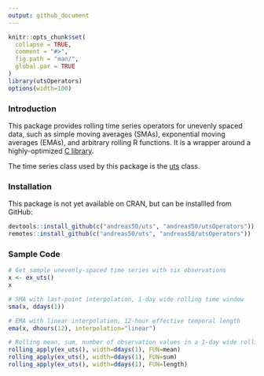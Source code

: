 ```yaml
---
output: github_document
---
```


<!-- README.md is generated from README.Rmd. Please edit that file -->

```r
knitr::opts_chunk$set(
  collapse = TRUE,
  comment = "#>",
  fig.path = "man/",
  global.par = TRUE
)
library(utsOperators)
options(width=100)
```

### Introduction

This package provides rolling time series operators for unevenly spaced data, such as simple moving averages (SMAs), exponential moving averages (EMAs), and arbitrary rolling R functions. It is a wrapper around a highly-optimized [C library](http://www.eckner.com/research.html).

The time series class used by this package is the [uts](https://github.com/andreas50/uts) class.

### Installation

This package is not yet available on CRAN, but can be installled from GitHub:

```r
devtools::install_github(c("andreas50/uts", "andreas50/utsOperators"))  # using package 'devtools'
remotes::install_github(c("andreas50/uts", "andreas50/utsOperators"))   # ... or using package 'remotes'
```

### Sample Code

```r
# Get sample unevenly-spaced time series with six observations
x <- ex_uts()
x
```

```r
# SMA with last-point interpolation, 1-day wide rolling time window
sma(x, ddays(1))

# EMA with linear interpolation, 12-hour effective temporal length
ema(x, dhours(12), interpolation="linear")

# Rolling mean, sum, number of observation values in a 1-day wide rolling time window
rolling_apply(ex_uts(), width=ddays(1), FUN=mean)
rolling_apply(ex_uts(), width=ddays(1), FUN=sum)
rolling_apply(ex_uts(), width=ddays(1), FUN=length)
```

